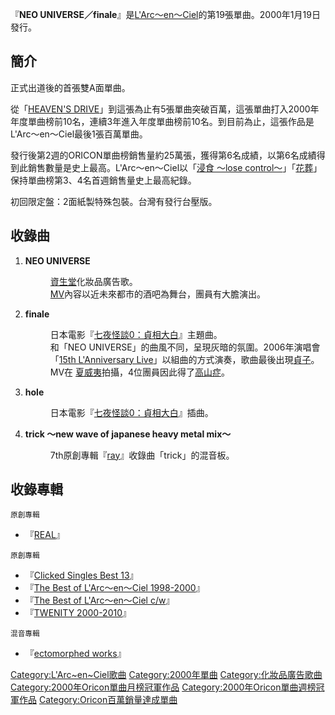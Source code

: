 {{Infobox Single
| Name           = NEO UNIVERSE／finale
| Artist         = [[L'Arc〜en〜Ciel|L'Arc〜en〜Ciel]]
| Album          = [[REAL_(原創專輯)|REAL]]
| A-side         = NEO UNIVERSE<br />finale
| B-side         = hole<br />[[ray_(原創專輯)|trick]] 〜new wave of japanese heavy metal mix〜
| Released       = 2000年1月19日
| Format         = 
| Recorded       = 
| Genre          = [[J-POP|J-POP]]
| Length         = 16分32秒
| Label          = [[Ki/oon_Records|Ki/oon Records]]
| Writer         = [[hyde|hyde]] （作詞）<br/>[[ken|ken]] （作曲#1）<br/>[[tetsuya|tetsu]] （作曲#2）
| Producer       = L'Arc〜en〜Ciel<br />[[岡野一|岡野一]]
| Certification  = 百萬（[[日本唱片業協會|日本唱片業協會]]）
| Chart position = 當週排行第1名（[[ORICON|ORICON]]）
*2000年年度第10名（ORICON）
| Last single    = [[LOVE_FLIES|LOVE FLIES]]<br />（1999年）
| This single    = '''NEO UNIVERSE／finale'''<br />（2000年）
| Next single    = [[STAY_AWAY_(L'Arc〜en〜Ciel單曲)|STAY AWAY]]<br />（2000年）
}}
『'''NEO UNIVERSE／finale'''』是[[L'Arc〜en〜Ciel|L'Arc〜en〜Ciel]]的第19張單曲。2000年1月19日發行。

== 簡介 ==
正式出道後的首張雙A面單曲。

從「[[HEAVEN'S_DRIVE|HEAVEN'S DRIVE]]」到這張為止有5張單曲突破百萬，這張單曲打入2000年年度單曲榜前10名，連續3年進入年度單曲榜前10名。到目前為止，這張作品是L'Arc〜en〜Ciel最後1張百萬單曲。

發行後第2週的ORICON單曲榜銷售量約25萬張，獲得第6名成績，以第6名成績得到此銷售數量是史上最高。L'Arc〜en〜Ciel以「[[浸食_〜lose_control〜|浸食 〜lose control〜]]」「[[花葬|花葬]]」保持單曲榜第3、4名首週銷售量史上最高紀錄。

初回限定盤：2面紙製特殊包裝。台灣有發行台壓版。

== 收錄曲 ==
#'''NEO UNIVERSE'''
#:[[資生堂|資生堂]]化妝品廣告歌。
#: [[MV|MV]]內容以近未來都市的酒吧為舞台，團員有大膽演出。
#'''finale'''
#:日本電影『[[七夜怪談0：貞相大白|七夜怪談0：貞相大白]]』主題曲。
#:和「NEO UNIVERSE」的曲風不同，呈現灰暗的氛圍。2006年演唱會「[[15th_L'Anniversary_Live|15th L'Anniversary Live]]」以組曲的方式演奏，歌曲最後出現[[貞子|貞子]]。MV在 [[夏威夷|夏威夷]]拍攝，4位團員因此得了[[高山症|高山症]]。
#'''hole'''
#:日本電影『[[七夜怪談0：貞相大白|七夜怪談0：貞相大白]]』插曲。
#'''trick 〜new wave of japanese heavy metal mix〜'''
#:7th原創專輯『[[ray_(原創專輯)|ray]]』收錄曲「trick」的混音板。

== 收錄專輯 ==
;<small>原創專輯</small>
*『[[REAL_(原創專輯)|REAL]]』 
;<small>原創專輯</small>
*『[[Clicked_Singles_Best_13|Clicked Singles Best 13]]』
*『[[The_Best_of_L'Arc〜en〜Ciel_1998-2000|The Best of L'Arc〜en〜Ciel 1998-2000]]』
*『[[The_Best_of_L'Arc〜en〜Ciel_c/w|The Best of L'Arc〜en〜Ciel c/w]]』 
*『[[TWENITY_2000-2010|TWENITY 2000-2010]]』 
;<small>混音專輯</small>
*『[[ectomorphed_works|ectomorphed works]]』


{{L'Arc~en~Ciel}}
{{Oricon單曲月榜冠軍 (2000年代前期)|2000年1月}}
{{Oricon單曲週榜冠軍 (2000年)|2000年1月31日}}

{{DEFAULTSORT: NEO UNIVERSE／finale }}
[[Category:L'Arc~en~Ciel歌曲|Category:L'Arc~en~Ciel歌曲]]
[[Category:2000年單曲|Category:2000年單曲]]
[[Category:化妝品廣告歌曲|Category:化妝品廣告歌曲]]
[[Category:2000年Oricon單曲月榜冠軍作品|Category:2000年Oricon單曲月榜冠軍作品]]
[[Category:2000年Oricon單曲週榜冠軍作品|Category:2000年Oricon單曲週榜冠軍作品]]
[[Category:Oricon百萬銷量達成單曲|Category:Oricon百萬銷量達成單曲]]